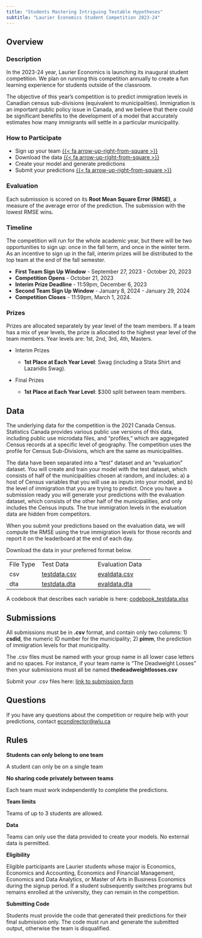 ```yaml
---
title: "Students Mastering Intriguing Testable Hypotheses"
subtitle: "Laurier Economics Student Competition 2023-24"
---
```


## Overview

### Description

In the 2023-24 year, Laurier Economics is launching its inaugural student competition. We plan on running this competition annually to create a fun learning experience for students outside of the classroom.

The objective of this year's competition is to predict immigration levels in Canadian census sub-divisions (equivalent to municipalities). Immigration is an important public policy issue in Canada, and we believe that there could be significant benefits to the development of a model that accurately estimates how many immigrants will settle in a particular municipality.

### How to Participate

-   Sign up your team [{{< fa arrow-up-right-from-square >}}](https://wlu.ca1.qualtrics.com/jfe/form/SV_bkqkuIJ6QbzfWRM)
-   Download the data [{{< fa arrow-up-right-from-square >}}](#sec-data)
-   Create your model and generate predictions
-   Submit your predictions [{{< fa arrow-up-right-from-square >}}](#sec-submit)

### Evaluation

Each submission is scored on its **Root Mean Square Error (RMSE)**, a measure of the average error of the prediction. The submission with the lowest RMSE wins.

### Timeline

The competition will run for the whole academic year, but there will be two opportunities to sign up: once in the fall term, and once in the winter term. As an incentive to sign up in the fall, interim prizes will be distributed to the top team at the end of the fall semester.

-   **First Team Sign Up Window** - September 27, 2023 - October 20, 2023
-   **Competition Opens** - October 21, 2023
-   **Interim Prize Deadline** - 11:59pm, December 6, 2023
-   **Second Team Sign Up Window** - January 8, 2024 - January 29, 2024
-   **Competition Closes** - 11:59pm, March 1, 2024.

### Prizes

Prizes are allocated separately by year level of the team members. If a team has a mix of year levels, the prize is allocated to the highest year level of the team members. Year levels are: 1st, 2nd, 3rd, 4th, Masters.

-   Interim Prizes

    -   **1st Place at Each Year Level**: Swag (including a Stata Shirt and Lazaridis Swag).

-   Final Prizes

    -   **1st Place at Each Year Level**: \$300 split between team members.

## Data {#sec-data}

The underlying data for the competition is the 2021 Canada Census. Statistics Canada provides various public use versions of this data, including public use microdata files, and "profiles," which are aggregated Census records at a specific level of geography. The competition uses the profile for Census Sub-Divisions, which are the same as municipalities.

The data have been separated into a "test" dataset and an "evaluation" dataset. You will create and train your model with the test dataset, which consists of half of the municipalities chosen at random, and includes: a) a host of Census variables that you will use as inputs into your model, and b) the level of immigration that you are trying to predict. Once you have a submission ready you will generate your predictions with the evaluation dataset, which consists of the other half of the municipalities, and only includes the Census inputs. The true immigration levels in the evaluation data are hidden from competitors.

When you submit your predictions based on the evaluation data, we will compute the RMSE using the true immigration levels for those records and report it on the leaderboard at the end of each day.

Download the data in your preferred format below.

|           |                                   |                                   |
|----------------|----------------------------|----------------------------|
| File Type | Test Data                         | Evaluation Data                   |
| csv       | [testdata.csv](data/testdata.csv) | [evaldata.csv](data/evaldata.csv) |
| dta       | [testdata.dta](data/testdata.dta) | [evaldata.dta](data/evaldata.dta) |

A codebook that describes each variable is here: [codebook_testdata.xlsx](data/codebook_testdata.xlsx)

## Submissions {#sec-submit}

All submissions must be in **.csv** format, and contain only two columns: 1) **csdid**, the numeric ID number for the municipality; 2) **pimm**, the prediction of immigration levels for that municipality.

The .csv files must be named with your group name in all lower case letters and no spaces. For instance, if your team name is "The Deadweight Losses" then your submissions must all be named **thedeadweightlosses.csv**

Submit your .csv files here: [link to submission form](https://forms.gle/azMhqbfM1xNsiK546)

## Questions

If you have any questions about the competition or require help with your predictions, contact <a href="mailto:econdirector@wlu.ca">econdirector@wlu.ca</a>

## Rules

**Students can only belong to one team**

A student can only be on a single team

**No sharing code privately between teams**

Each team must work independently to complete the predictions.

**Team limits**

Teams of up to 3 students are allowed.

**Data**

Teams can only use the data provided to create your models. No external data is permitted.

**Eligibility**

Eligible participants are Laurier students whose major is Economics, Economics and Accounting, Economics and Financial Management, Economics and Data Analytics, or Master of Arts in Business Economics during the signup period. If a student subsequently switches programs but remains enrolled at the university, they can remain in the competition.

**Submitting Code**

Students must provide the code that generated their predictions for their final submission only. The code must run and generate the submitted output, otherwise the team is disqualified.
